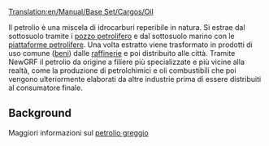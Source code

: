 [[Translation:en/Manual/Base Set/Cargos/Oil]]

{{it/Manuale/Set base/Carichi/MenuCar|nome=Petrolio
|immagine=en/Manual/Base Set/Cargos/Oil.png
|fornito=[[it/Manuale/Set base/Industrie/Pozzo petrolifero]] e [[it/Manuale/Set base/Industrie/Piattaforma petrolifera]]
|richiesto=[[it/Manuale/Set base/Industrie/Raffineria]]
}}

Il petrolio è una miscela di idrocarburi reperibile in natura. Si estrae dal sottosuolo tramite i [[it/Manuale/Set base/Industrie/Pozzi petroliferi|pozzo petrolifero]] e dal sottosuolo marino con le [[it/Manuale/Set base/Industrie/Piattaforma petrolifera|piattaforme petrolifere]]. Una volta estratto viene trasformato in prodotti di uso comune ([[it/Manuale/Set base/Carichi/Beni|beni]]) dalle [[it/Manuale/Set base/Industrie/Raffineria|raffinerie]] e poi distribuito alle città. Tramite NewGRF il petrolio da origine a filiere più specializzate e più vicine alla realtà, come la produzione di petrolchimici e oli combustibili che poi vengono ulteriormente elaborati da altre industrie prima di essere distribuiti al consumatore finale.

==Background==
Maggiori informazioni sul [https://it.wikipedia.org/wiki/Petrolio petrolio greggio]
